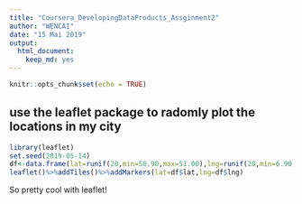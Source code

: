 ---
title: "Coursera_DevelopingDataProducts_Assginment2"
author: "WENCAI"
date: "15 Mai 2019"
output: 
  html_document: 
    keep_md: yes
---

```{r setup, include=FALSE}
knitr::opts_chunk$set(echo = TRUE)
```

## use the leaflet package to radomly plot the locations in my city

```{r pressure, echo=TRUE}
library(leaflet)
set.seed(2019-05-14)
df<-data.frame(lat=runif(20,min=50.90,max=51.00),lng=runif(20,min=6.90,max=7.00))
leaflet()%>%addTiles()%>%addMarkers(lat=df$lat,lng=df$lng)
```

So pretty cool with leaflet!
